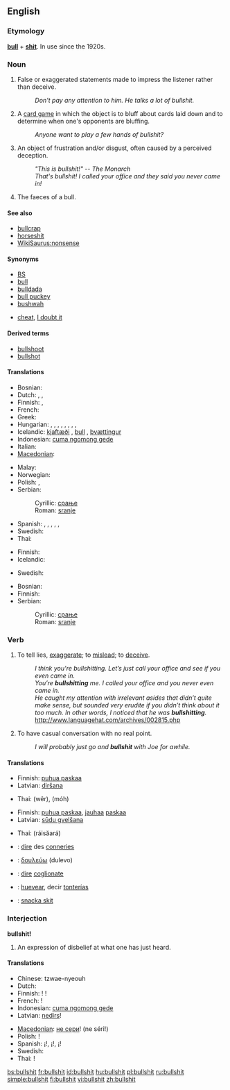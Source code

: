 {{wikipedia}}
==English==

===Etymology===
'''[[bull]]''' + '''[[shit]]'''. In use since the 1920s.

===Noun===
{{en-noun|-}}

# {{vulgar|slang}} False or exaggerated statements made to impress the listener rather than deceive.
#: ''Don't pay any attention to him.  He talks a lot of bullshit.''
# {{vulgar|slang}} A [[card game]] in which the object is to bluff about cards laid down and to determine when one's opponents are bluffing.
#: ''Anyone want to play a few hands of bullshit?''
# {{vulgar|slang}} An object of frustration and/or disgust, often caused by a perceived deception.
#: ''"This is bullshit!" -- The Monarch''
#: ''That's bullshit!  I called your office and they said you never came in!''
# {{literally}} The faeces of a bull.

====See also====
* [[bullcrap]]
* [[horseshit]]
* [[WikiSaurus:nonsense]]

====Synonyms====
* [[BS]]
* [[bull]]
* [[bulldada]]
* [[bull puckey]]
* [[bushwah]]
* {{sense|card game}} [[cheat]], [[I doubt it]]

====Derived terms====
* [[bullshoot]]
* [[bullshot]]

====Translations====
{{trans-top|deceitful statements, etc}}
* Bosnian: {{t-|bs|sranje|n}}
* Dutch: {{t-|nl|gelul}}, {{t-|nl|onzin}}, {{t-|nl|bullshit}}
* Finnish: {{t+|fi|paskapuhe}}, {{t-|fi|hevonpaska}}
* French: {{t+|fr|conneries|f|p}}
* Greek: {{t|el|μαλακίες|f|p|tr=malakíes|sc=Grek}}
* Hungarian: {{t|hu|süketelés}}, {{t|hu|duma}}, {{t|hu|süket duma}}, {{t|hu|hülyítés}}, {{t|hu|kamu}}, {{t|hu|blöff}}, {{t|hu|humbug}}, {{t|hu|mese habbal}}, {{t|hu|szófosás}}
* Icelandic: [[kjaftæði]] {{n}}, [[bull]] {{n}}, [[þvættingur]] {{m}}
* Indonesian: [[cuma ngomong gede]]
* Italian: {{t|it|coglionate|f|p}}
* [[Macedonian]]: {{t-|mk|срање|n|tr=sránje|sc=Cyrl|xs=Macedonian}}
{{trans-mid}}
* Malay: {{t|ms|mengarut|xs=Malay}}
* Norwegian: {{t|no|pisspreik}}
* Polish: {{t+|pl|gówno prawda}},  {{t|pl|pierdoły|p}}
* Serbian:
*: Cyrillic: [[срање#Serbian|срање]] {{n}}
*: Roman: [[sranje#Serbian|sranje]] {{n}}
* Spanish: {{t+|es|tontería}}, {{t+|es|pendejada|f|alt=pendejadas}}, {{t-|es|idiotez}}, {{t+|es|huevada}}, {{t+|es|mierda}}, {{t+|es|caca}}
* Swedish: {{t-|sv|skitsnack}}
* Thai: {{t|th|ล้อเล่น|tr=lór lên|xs=Thai}}
{{trans-bottom}}

{{trans-top|card game}}
* Finnish: {{t-|fi|fusku}}
* Icelandic: {{t-|is|lygari|m}}
{{trans-mid}}
* Swedish: {{t|sv|bluffstopp}}
{{trans-bottom}}

{{trans-top|object of frustration}}
* Bosnian: {{t-|bs|sranje|n}}
* Finnish: {{t+|fi|paska}}
* Serbian:
*: Cyrillic: [[срање#Serbian|срање]] {{n}}
*: Roman: [[sranje#Serbian|sranje]] {{n}}
{{trans-mid}}
{{trans-bottom}}

===Verb===
{{en-verb|bullshits|bullshitting|'''[[bullshitted]]''', ''or sometimes'' '''bullshit''', ''or very rarely'' '''bullshat'''}}

# {{vulgar|slang}} To tell lies, [[exaggerate]]; to [[mislead]]; to [[deceive]].
#: ''I think you're bullshitting.  Let’s just call your office and see if you even came in.''
#: ''You’re '''bullshitting''' me.  I called your office and you never even came in.''
#: ''He caught my attention with irrelevant asides that didn’t quite make sense, but sounded very erudite if you didn’t think about it too much. In other words, I noticed that he was '''bullshitting'''.'' http://www.languagehat.com/archives/002815.php
# {{vulgar|slang}} To have casual conversation with no real point.
#: ''I will probably just go and '''bullshit''' with Joe for awhile.''

====Translations====
{{trans-top|to tell lies, exaggerate}}
* Finnish: [[puhua paskaa]]
* Latvian: [[diršana]]
{{trans-mid}}
* Thai: {{Thai|[[เว่อ]]}} (wêr), {{Thai|[[โม้]]}} (móh)
{{trans-bottom}}

{{trans-top|to have casual conversation with no real point}}
* Finnish: [[puhua paskaa]], [[jauhaa]] [[paska|paskaa]]
* Latvian: [[sūdu gvelšana]]
{{trans-mid}}
* Thai: {{Thai|[[ไร้สาระ]]}} (ráisăará)
{{trans-bottom}}

{{checktrans-top}}
* {{ttbc|French}}: [[dire]] des [[conneries]]
* {{ttbc|Greek}}: [[δουλεύω]] (dulevo)
{{checktrans-mid}}
* {{ttbc|Italian}}: [[dire]] [[coglionate]]
* {{ttbc|Spanish}}: [[huevear]], decir [[tontería]]s
* {{ttbc|Swedish}}: [[snacka skit]]
{{checktrans-bottom}}

===Interjection===
'''bullshit!'''

# {{vulgar|slang}} An expression of disbelief at what one has just heard.

====Translations====
{{trans-top|bullshit!}}
* Chinese: tzwae-nyeouh
* Dutch: {{t-|nl|onzin}}
* Finnish: {{t-|fi|paskanmarjat}}! {{t|fi|ja paskat}}!
* French: {{t|fr|mon œil}}!
* Indonesian: [[cuma ngomong gede]]
* Latvian: [[nedirs]]!
{{trans-mid}}
* [[Macedonian]]: [[не сери]]! (ne séri!)
* Polish: {{t|pl|pierdolisz}}!
* Spanish: ¡{{t-|es|tonterías}}!, ¡{{t-|es|pendejadas}}!, ¡{{t|es|huevadas}}!
* Swedish: {{t+|sv|skit}}
* Thai: {{t-|th|ขี้โม้|tr=kêe móh|xs=Thai}}!
{{trans-bottom}}

[[bs:bullshit]]
[[fr:bullshit]]
[[id:bullshit]]
[[hu:bullshit]]
[[pl:bullshit]]
[[ru:bullshit]]
[[simple:bullshit]]
[[fi:bullshit]]
[[vi:bullshit]]
[[zh:bullshit]]